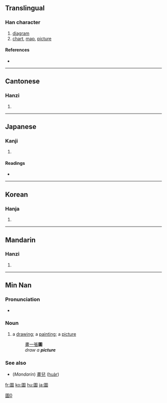 {{ja-forms|{{zh-lookup|図}}|{{zh-lookup|图}}|{{zh-lookup|圖}}}}
==Translingual==

===Han character===
{{Han char|rn=31|rad=囗|as=11|sn=14|four=6060<sub>0</sub>|canj=田口十田 (WRJW), 田口卜田 (WRYW)}}

# [[diagram]]
# [[chart]], [[map]], [[picture]]

====References====
* {{Han ref|kx=0220.180|dkj=04832|dj=0452.110|hdz=10725.060|uh=5716|ud=22294|bh=B9CF|bd=47567}}

----

==Cantonese==

===Hanzi===
{{yue-hanzi|jyut=|y=tou4}}

# {{defn|Cantonese}}

----

==Japanese==

===Kanji===
{{ja-kanji|grade=|rs=囗11}}

# {{defn|Japanese}}

====Readings====
* {{ja-readings|on=[[と]] (to), [[ず]] (zu)|kun=[[はかる]] (hakaru)}}

----

==Korean==

===Hanja===
{{ko-hanja|hangeul=도|rv=do|mr=to}}

# {{defn|Korean}}

----

==Mandarin==

===Hanzi===
{{cmn-hanzi|sim=图|pin=[[tú]] ([[tu2]])|wg=t'u<sup>2</sup>}}

# {{defn|Mandarin}}

----

==Min Nan==

===Pronunciation===
* {{IPA|[ tɔ˧˥ ]}}

===Noun===
{{nan-noun|t|poj=tô·|pojt=too5|tra=圖|sim=图|rs=囗11}}

# a [[drawing]]; a [[painting]]; a [[picture]]
#: [[畫]][[一]][[張]]'''圖'''
#: {{unicode|ōe chi̍t tiuⁿ '''tô·'''}}
#: ''draw a '''picture'''''

===See also===
* (''Mandarin'') [[畫兒]] ([[huàr]])

[[Category:CJKV characters simplified differently in Japan and China|圖0]]

[[fr:圖]]
[[ko:圖]]
[[hu:圖]]
[[ja:圖]]